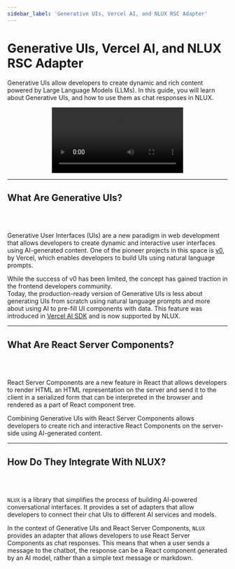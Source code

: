 ```yaml
---
sidebar_label: 'Generative UIs, Vercel AI, and NLUX RSC Adapter'
---
```



# Generative UIs, Vercel AI, and NLUX RSC Adapter

Generative UIs allow developers to create dynamic and rich content powered by Large Language Models (LLMs).
In this guide, you will learn about Generative UIs, and how to use them as chat responses in NLUX.

<center>
    <video controls={false} autoPlay={true} loop style={{ width: '600px', height: '407px', borderRadius: '20px', backgroundColor: 'black' }}>
        <source src={useBaseUrl('/videos/learn/generative-ui-demo.mp4')} type="video/mp4" />
        Your browser does not support the video tag.
    </video>
</center>

---

## What Are Generative UIs?
<br /><br />

Generative User Interfaces (UIs) are a new paradigm in web development that allows developers to create dynamic and
interactive user interfaces using AI-generated content. One of the pioneer projects in this space is
[v0](https://vercel.com/blog/announcing-v0-generative-ui), by Vercel, which enables developers to build UIs using
natural language prompts.

While the success of v0 has been limited, the concept has gained traction in the frontend developers community.<br />
Today, the production-ready version of Generative UIs is less about generating UIs from scratch using natural language
prompts and more about using AI to pre-fill UI components with data. This feature was introduced in
[Vercel AI SDK](https://vercel.com/blog/ai-sdk-3-generative-ui) and is now supported by NLUX.

---

## What Are React Server Components?
<br /><br />

React Server Components are a new feature in React that allows developers to render HTML an HTML representation on the
server and send it to the client in a serialized form that can be interpreted in the browser and rendered as a part of
React component tree.

Combining Generative UIs with React Server Components allows developers to create rich and interactive React Components
on the server-side using AI-generated content.

---

## How Do They Integrate With NLUX?
<br /><br />

`NLUX` is a library that simplifies the process of building AI-powered conversational interfaces. It provides a set of
adapters that allow developers to connect their chat UIs to different AI services and models.

In the context of Generative UIs and React Server Components, `NLUX` provides an adapter that allows developers to use
React Server Components as chat responses. This means that when a user sends a message to the chatbot, the response can
be a React component generated by an AI model, rather than a simple text message or markdown.
